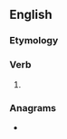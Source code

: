 ==English==

===Etymology===
{{suffix|en|note|est}}

===Verb===
{{head|en|verb form}}

# {{en-archaic second-person singular of|note|lang=en}}

===Anagrams===
* {{anagrams|en|a=enostt|Teston|Tetons|Totnes|ostent|teston}}